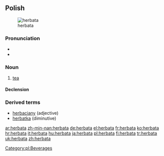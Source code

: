 ==Polish==
[[Image:Cup of Earl Gray.jpg|thumb|herbata]]

===Pronunciation===
*{{audio|Pl-herbata.ogg|audio}}
* {{IPA|[xɛrˈbata]}}

===Noun===
{{infl|pl|noun|g=f}}

# [[tea]]

====Declension====
{{pl-decl-noun
|herbata|herbaty
|herbaty|herbat
|herbacie|herbatom
|herbatę|herbaty
|herbatą|herbatami
|herbacie|herbatach
|herbato|herbaty
}}

===Derived terms===
* [[herbaciany]] (adjective)
* [[herbatka]] (diminutive)

[[Category:pl:Beverages]]

[[ar:herbata]]
[[zh-min-nan:herbata]]
[[de:herbata]]
[[el:herbata]]
[[fr:herbata]]
[[ko:herbata]]
[[hr:herbata]]
[[it:herbata]]
[[hu:herbata]]
[[ja:herbata]]
[[pl:herbata]]
[[fi:herbata]]
[[tr:herbata]]
[[uk:herbata]]
[[zh:herbata]]